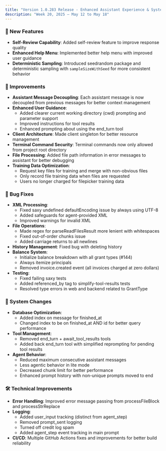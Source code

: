 ```yaml
---
title: "Version 1.0.283 Release - Enhanced Assistant Experience & System Stability"
description: "Week 20, 2025 — May 12 to May 18"
---
```


### 🚀 New Features

- **Self-Review Capability**: Added self-review feature to improve response quality
- **Enhanced Help Menu**: Implemented better help menu with improved user guidance
- **Deterministic Sampling**: Introduced seedrandom package and deterministic sampling with `sampleSizeWithSeed` for more consistent behavior

### 🔧 Improvements

- **Assistant Message Decoupling**: Each assistant message is now decoupled from previous messages for better context management
- **Enhanced User Guidance**:
  - Added clearer current working directory (cwd) prompting and parameter support
  - Improved instructions for tool results
  - Enhanced prompting about using the end_turn tool
- **Client Architecture**: Made client singleton for better resource management
- **Terminal Command Security**: Terminal commands now only allowed from project root directory
- **File Processing**: Added file path information in error messages to assistant for better debugging
- **Training Data Optimization**:
  - Request key files for training and merge with non-obvious files
  - Only record file training data when files are requested
  - Users no longer charged for filepicker training data

### 🐛 Bug Fixes

- **XML Processing**:
  - Fixed saxy undefined defaultEncoding issue by always using UTF-8
  - Added safeguards for agent-provided XML
  - Improved warnings for invalid XML
- **File Operations**:
  - Made regex for parseReadFilesResult more lenient with whitespaces
  - Fixed out-of-order chunks issue
  - Added carriage returns to all newlines
- **History Management**: Fixed bug with deleting history
- **Balance System**:
  - Initialize balance breakdown with all grant types (#144)
  - Always itemize principals
  - Removed invoice.created event (all invoices charged at zero dollars)
- **Testing**:
  - Fixed failing saxy tests
  - Added referenced_by tag to simplify-tool-results tests
  - Resolved type errors in web and backend related to GrantType

### 🔄 System Changes

- **Database Optimization**:
  - Added index on message for finished_at
  - Changed index to be on finished_at AND id for better query performance
- **Tool Management**:
  - Removed end_turn + await_tool_results tools
  - Added back end_turn tool with simplified reprompting for pending tool results
- **Agent Behavior**:
  - Reduced maximum consecutive assistant messages
  - Less agentic behavior in lite mode
  - Decreased chunk limit for better performance
  - Enhanced prompt history with non-unique prompts moved to end

### 🛠️ Technical Improvements

- **Error Handling**: Improved error message passing from processFileBlock and processStrReplace
- **Logging**:
  - Added user_input tracking (distinct from agent_step)
  - Removed prompt_sent logging
  - Turned off credit log spam
  - Added agent_step event tracking in main prompt
- **CI/CD**: Multiple GitHub Actions fixes and improvements for better build reliability
